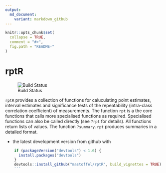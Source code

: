 ```yaml
---
output:
  md_document:
    variant: markdown_github
---
```


<!-- README.md is generated from README.Rmd. Please edit that file -->

```r
knitr::opts_chunk$set(
  collapse = TRUE,
  comment = "#>",
  fig.path = "README-"
)
```


# rptR

![Build Status](https://travis-ci.org/mastoffel/rptR.svg?branch=master)

`rptR` provides a collection of functions for caluculating point estimates, interval estimates and significance tests of the repeatability (intra-class correlation coefficient) of measurements. The function `rpt` is a the core functions that calls more specialised functions as required. Specialised functions can also be called directly (see `?rpt` for details). All functions return lists of values. The function `?summary.rpt` produces summaries in a detailed format.


* the latest development version from github with

```R
    if (packageVersion("devtools") < 1.6) {
      install.packages("devtools")
    }
    devtools::install_github("mastoffel/rptR", build_vignettes = TRUE)
    ```

```


 
    



